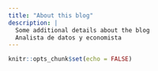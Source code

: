 ---
title: "About this blog"
description: |
  Some additional details about the blog
  Analista de datos y economista 
---

```{r setup, include=FALSE}
knitr::opts_chunk$set(echo = FALSE)
```
